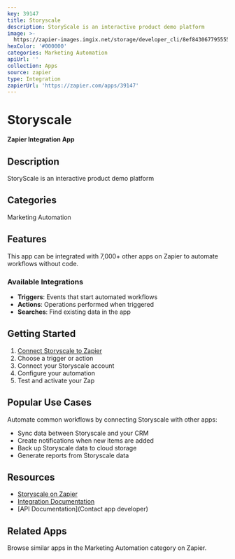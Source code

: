 ```yaml
---
key: 39147
title: Storyscale
description: StoryScale is an interactive product demo platform
image: >-
  https://zapier-images.imgix.net/storage/developer_cli/8ef8430677955559d066c6485d9e90db.png?auto=format%2Ccompress&ixlib=python-3.0.0&q=50
hexColor: '#000000'
categories: Marketing Automation
apiUrl: ''
collection: Apps
source: zapier
type: Integration
zapierUrl: 'https://zapier.com/apps/39147'
---
```

# Storyscale

**Zapier Integration App**

## Description

StoryScale is an interactive product demo platform

## Categories

Marketing Automation

## Features

This app can be integrated with 7,000+ other apps on Zapier to automate workflows without code.

### Available Integrations

- **Triggers**: Events that start automated workflows
- **Actions**: Operations performed when triggered
- **Searches**: Find existing data in the app

## Getting Started

1. [Connect Storyscale to Zapier](https://zapier.com/apps/39147)
2. Choose a trigger or action
3. Connect your Storyscale account
4. Configure your automation
5. Test and activate your Zap

## Popular Use Cases

Automate common workflows by connecting Storyscale with other apps:

- Sync data between Storyscale and your CRM
- Create notifications when new items are added
- Back up Storyscale data to cloud storage
- Generate reports from Storyscale data

## Resources

- [Storyscale on Zapier](https://zapier.com/apps/39147)
- [Integration Documentation](https://zapier.com/apps/39147/integrations)
- [API Documentation](Contact app developer)

## Related Apps

Browse similar apps in the Marketing Automation category on Zapier.
